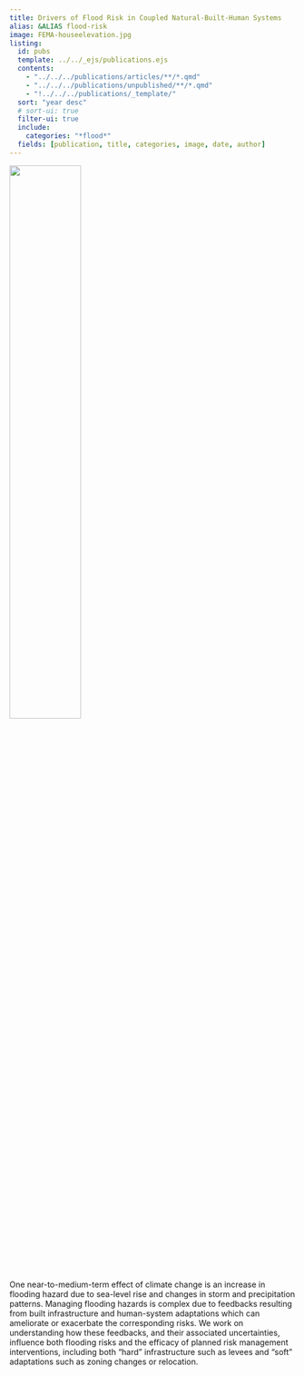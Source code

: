 ```yaml
---
title: Drivers of Flood Risk in Coupled Natural-Built-Human Systems
alias: &ALIAS flood-risk
image: FEMA-houseelevation.jpg
listing:
  id: pubs
  template: ../../_ejs/publications.ejs 
  contents: 
    - "../../../publications/articles/**/*.qmd"
    - "../../../publications/unpublished/**/*.qmd"
    - "!../../../publications/_template/"
  sort: "year desc"
  # sort-ui: true
  filter-ui: true
  include:
    categories: "*flood*"
  fields: [publication, title, categories, image, date, author]
---
```


![](FEMA-houseelevation.jpg){width=50% fig-align="center"}

One near-to-medium-term effect of climate change is an increase in flooding hazard due to sea-level rise and changes in storm and precipitation patterns. Managing flooding hazards is complex due to feedbacks resulting from built infrastructure and human-system adaptations which can ameliorate or exacerbate the corresponding risks. We work on understanding how these feedbacks, and their associated uncertainties, influence both flooding risks and the efficacy of planned risk management interventions, including both "hard" infrastructure such as levees and "soft" adaptations such as zoning changes or relocation.

